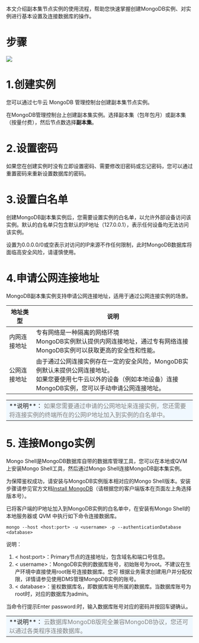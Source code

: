 本文介绍副本集节点实例的使用流程，帮助您快速掌握创建MongoDB实例、对实例进行基本设置及连接数据库的操作。


# **步骤**
![](https://dn-odum9helk.qbox.me/FlZRx27gXnCip3xTrazWAwUobFtW)

# **1.创建实例**
您可以通过七牛云 MongoDB 管理控制台创建副本集节点实例。

在MongoDB管理控制台上创建副本集实例。选择副本集（包年包月）或副本集（按量付费），然后节点数选择**副本集**。




# **2.设置密码**
如果您在创建实例时没有立即设置密码、需要修改旧密码或忘记密码，您可以通过重置密码来重新设置数据库的密码。

# **3.设置白名单**
创建MongoDB副本集实例后，您需要设置实例的白名单，以允许外部设备访问该实例。默认的白名单只包含默认的IP地址（127.0.0.1），表示任何设备均无法访问该实例。

设置为0.0.0.0/0或空表示对访问的IP来源不作任何限制，此时MongoDB数据库将面临高安全风险，请谨慎使用。

# **4.申请公网连接地址**
MongoDB副本集实例支持申请公网连接地址，适用于通过公网连接实例的场景。

| 地址类型 | 说明 |  
|-|-|
| 内网连接地址 | 专有网络是一种隔离的网络环境<br>MongoDB实例默认提供内网连接地址，通过专有网络连接MongoDB实例可以获取更高的安全性和性能。 |  
| 公网连接地址 | 由于通过公网连接实例存在一定的安全风险，MongoDB实例默认未提供公网连接地址。<br>如果您要使用七牛云以外的设备（例如本地设备）连接MongoDB实例，您可以手动申请公网连接地址。 |  

<table><tr><td bgcolor=#F0F8FF>**说明**：<font color='gray'> 如果您需要通过申请的公网地址来连接实例，您还需要将连接实例的终端所在的公网IP地址加入到实例的白名单中。 </font></td></tr></table>


# **5. 连接Mongo实例**
Mongo Shell是MongoDB数据库自带的数据库管理工具，您可以在本地或QVM 上安装Mongo Shell工具，然后通过Mongo Shell连接MongoDB副本集实例。


为保障鉴权成功，请安装与MongoDB实例版本相对应的Mongo Shell版本。安装步骤请参见官方文档[Install MongoDB](https://docs.mongodb.com/manual/installation/?spm=a2c4g.11186623.2.11.33121758BaKyQa)（请根据您的客户端版本在页面左上角选择版本号）。

已将客户端的IP地址加入到MongoDB实例的白名单中，在安装有Mongo Shell的本地服务器或 QVM 中执行如下命令连接数据库。
```
mongo --host <host:port> -u <username> -p --authenticationDatabase <database>
```

说明：
1. < host:port>：Primary节点的连接地址，包含域名和端口号信息。
2. < username>：MongoDB实例的数据库账号，初始账号为root。不建议在生产环境中直接使用root账号连接数据库。您可
根据业务需求创建用户并分配权限，详情请参见使用DMS管理MongoDB实例的账号。
3. < database>：鉴权数据库名，即数据库账号所属的数据库。当数据库账号为root时，对应的数据库为admin。


当命令行提示Enter password:时，输入数据库账号对应的密码并按回车键确认。

<table><tr><td bgcolor=#F0F8FF>**说明**：<font color='gray'> 云数据库MongoDB版完全兼容MongoDB协议，您还可以通过各类程序连接数据库。 </font></td></tr></table>


